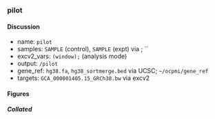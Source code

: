 ### pilot {.tabset .tabfade}

#### Discussion

* name: `pilot`
* samples: `SAMPLE` (control), `SAMPLE` (expt) via ; ``
* excv2_vars: `` (window); `` (analysis mode)
* output: `/pilot`
* gene_ref: `hg38.fa`, `hg38_sortmerge.bed` via UCSC; `~/ocpmi/gene_ref`
* targets: `GCA_000001405.15_GRCh38.bw` via excv2

#### Figures {.tabset .tabfade}

##### Collated
